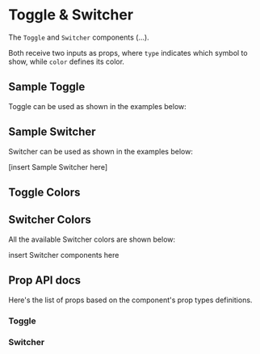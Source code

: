 

<Meta title="Components | Toggle & Switcher" component={Toggle} />

# Toggle & Switcher

The `Toggle` and `Switcher` components (...).

Both receive two inputs as props, where `type` indicates which symbol to show, while `color` defines its color.

## Sample Toggle
Toggle can be used as shown in the examples below:


<Preview>
  <Story name="Sample Toggle">
    <Toggle toggleId="sample-toggle" />
  </Story>
</Preview>


## Sample Switcher
Switcher can be used as shown in the examples below:


[insert Sample Switcher here]


## Toggle Colors

<Preview>
  <Story name="Toggle Colors">
    <Fragment>
      <Toggle />
      <Toggle />
      <Toggle />
    </Fragment>
  </Story>
</Preview>

## Switcher Colors
All the available Switcher colors are shown below:

<Preview>
  <Story name="Switcher Colors">
    <Fragment>
      <span>insert Switcher components here</span>
    </Fragment>
  </Story>
</Preview>


## Prop API docs

Here's the list of props based on the component's prop types definitions.
### Toggle
<Props of={Toggle} />

### Switcher

